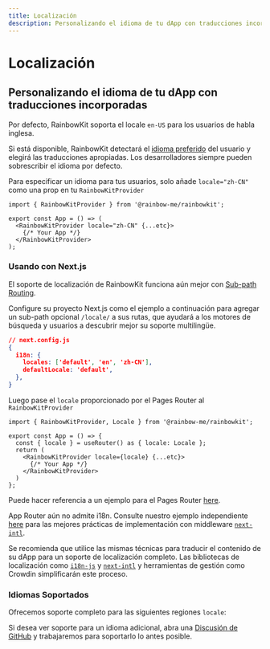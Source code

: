 ```yaml
---
title: Localización
description: Personalizando el idioma de tu dApp con traducciones incorporadas
---
```


# Localización

## Personalizando el idioma de tu dApp con traducciones incorporadas

Por defecto, RainbowKit soporta el locale `en-US` para los usuarios de habla inglesa.

Si está disponible, RainbowKit detectará el [idioma preferido](https://developer.mozilla.org/en-US/docs/Web/API/Navigator/language) del usuario y elegirá las traducciones apropiadas. Los desarrolladores siempre pueden sobrescribir el idioma por defecto.

Para especificar un idioma para tus usuarios, solo añade `locale="zh-CN"` como una prop en tu `RainbowKitProvider`

```tsx
import { RainbowKitProvider } from '@rainbow-me/rainbowkit';

export const App = () => (
  <RainbowKitProvider locale="zh-CN" {...etc}>
    {/* Your App */}
  </RainbowKitProvider>
);
```

### Usando con Next.js

El soporte de localización de RainbowKit funciona aún mejor con [Sub-path Routing](https://nextjs.org/docs/pages/building-your-application/routing/internationalization#sub-path-routing).

Configure su proyecto Next.js como el ejemplo a continuación para agregar un sub-path opcional `/locale/` a sus rutas, que ayudará a los motores de búsqueda y usuarios a descubrir mejor su soporte multilingüe.

```json
// next.config.js
{
  i18n: {
    locales: ['default', 'en', 'zh-CN'],
    defaultLocale: 'default',
  },
}
```

Luego pase el `locale` proporcionado por el Pages Router al `RainbowKitProvider`

```tsx
import { RainbowKitProvider, Locale } from '@rainbow-me/rainbowkit';

export const App = () => {
  const { locale } = useRouter() as { locale: Locale };
  return (
    <RainbowKitProvider locale={locale} {...etc}>
      {/* Your App */}
    </RainbowKitProvider>
  )
};
```

Puede hacer referencia a un ejemplo para el Pages Router [here](https://github.com/rainbow-me/rainbowkit/tree/main/examples/with-next).

App Router aún no admite i18n. Consulte nuestro ejemplo independiente [here](https://github.com/rainbow-me/rainbowkit/tree/main/examples/with-next-app-i18n) para las mejores prácticas de implementación con middleware [`next-intl`](https://github.com/amannn/next-intl).

Se recomienda que utilice las mismas técnicas para traducir el contenido de su dApp para un soporte de localización completo. Las bibliotecas de localización como [`i18n-js`](https://github.com/fnando/i18n) y [`next-intl`](https://github.com/amannn/next-intl) y herramientas de gestión como Crowdin simplificarán este proceso.

### Idiomas Soportados

Ofrecemos soporte completo para las siguientes regiones `locale`:

<Table
  header={[
    'Idioma', 'Región', 'Configuración regional', 'Forma corta'
  ]}
  dataTypes={[
    'string', 'string', 'code', 'code'
  ]}
  data={[
    ['English', 'United States 🇺🇸', 'en-US', 'en'],
    ['中文', 'Mainland China 🇨🇳', 'zh-CN', 'zh-Hans', 'zh'],
    ['繁體中文', 'Hong Kong 🇭🇰', 'zh-HK'],
    ['繁體中文', 'Taiwan 🇹🇼', 'zh-TW', 'zh-Hant'],
    ['हिंदी', 'India 🇮🇳', 'hi-IN', 'hi'],
    ['Español', 'Latin America 🌎', 'es-419', 'es'],
    ['Français', 'France 🇫🇷', 'fr-FR', 'fr'],
    ['العربية', 'Middle East 🌍', 'ar-AR', 'ar'],
    ['Português', 'Brazil 🇧🇷', 'pt-BR', 'pt'],
    ['Русский', 'Russia 🇷🇺', 'ru-RU', 'ru'],
    ['Bahasa Indonesia', 'Indonesia 🇮🇩', 'id-ID', 'id'],
    ['日本語', 'Japan 🇯🇵', 'ja-JP', 'ja'],
    ['Türkçe', 'Turkey 🇹🇷', 'tr-TR', 'tr'],
    ['한국어', 'South Korea 🇰🇷', 'ko-KR', 'ko'],
    ['ภาษาไทย', 'Thailand 🇹🇭', 'th-TH', 'th'],
    ['українська', 'Ukraine 🇺🇦', 'uk-UA', 'ua'],
    ['Tiếng Việt', 'Vietnam 🇻🇳', 'vi-VN', 'vi'],
  ]}
/>

Si desea ver soporte para un idioma adicional, abra una [Discusión de GitHub](https://github.com/rainbow-me/rainbowkit/discussions/new?category=ideas) y trabajaremos para soportarlo lo antes posible.
